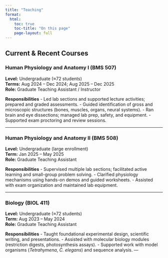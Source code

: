 ```yaml
---
title: "Teaching"
format:
  html:
    toc: true
    toc-title: "On this page"
    page-layout: full
---
```


## Current & Recent Courses

### Human Physiology and Anatomy I (BMS 507)
**Level:** Undergraduate (≈72 students)  
**Terms:** Aug 2024 – Dec 2024; Aug 2025 – Dec 2025  
**Role:** Graduate Teaching Assistant / Instructor

**Responsibilities**
- Led lab sections and supported lecture activities; prepared and graded assessments.
- Guided identification of gross and microscopic structures (bones, muscles, organs, neural systems).
- Ran brain and eye dissections; managed lab prep, safety, and equipment.
- Supported exam proctoring and review sessions.

---

### Human Physiology and Anatomy II (BMS 508)
**Level:** Undergraduate (large enrollment)  
**Term:** Jan 2025 – May 2025  
**Role:** Graduate Teaching Assistant

**Responsibilities**
- Supervised multiple lab sections; facilitated active learning and small-group problem solving.
- Clarified physiology mechanisms using hands-on demos and guided worksheets.
- Assisted with exam organization and maintained lab equipment.

---

### Biology (BIOL 411)
**Level:** Undergraduate (≈72 students)  
**Term:** Aug 2023 – May 2024  
**Role:** Graduate Teaching Assistant

**Responsibilities**
- Taught foundational experimental design, scientific writing, and presentations.
- Assisted with molecular biology modules (restriction digests, photosynthesis assays).
- Supported work with model organisms (*Tetrahymena*, *C. elegans*) and sequence analysis.
---
